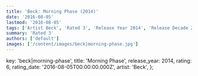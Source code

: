 ```yaml
---
title: 'Beck: Morning Phase (2014)'
date: '2016-08-05'
lastmod: '2016-08-05'
tags: ['Artist Beck', 'Rated 3', 'Release Year 2014', 'Release Decade 2010']
summary: 'Rated 3'
authors: ['default']
images: ['/content/images/beck|morning-phase.jpg']
---
```


  key: 'beck|morning-phase',
  title: 'Morning Phase',
  release_year: 2014,
  rating: 6,
  rating_date: '2016-08-05T00:00:00.000Z',
  artist: 'Beck',
};

<MusicRating data={data} />
